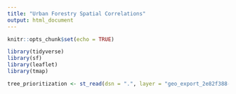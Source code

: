 ```yaml
---
title: "Urban Forestry Spatial Correlations"
output: html_document
---
```


```r
knitr::opts_chunk$set(echo = TRUE)
```



```r
library(tidyverse)
library(sf)
library(leaflet)
library(tmap)
```

```r
tree_prioritization <- st_read(dsn = ".", layer = "geo_export_2e82f388-c013-45a0-bb25-522154013165")
```

